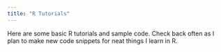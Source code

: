 ```yaml
---
title: "R Tutorials"
---
```

<link rel="stylesheet" href="styles.css" type="text/css">

Here are some basic R tutorials and sample code. Check back often as I plan to make new code snippets for neat things I learn in R.